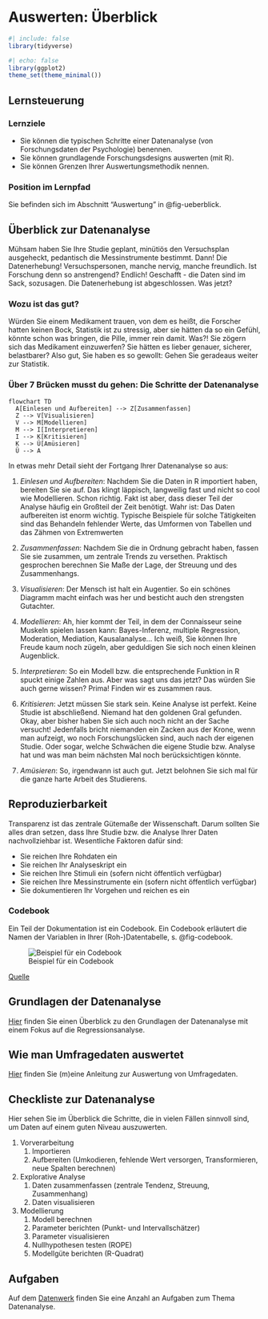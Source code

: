 # Auswerten: Überblick


```r
#| include: false
library(tidyverse)
```


```r
#| echo: false
library(ggplot2)
theme_set(theme_minimal())
```

## Lernsteuerung


### Lernziele

- Sie können die typischen Schritte einer Datenanalyse (von Forschungsdaten der Psychologie) benennen.
- Sie können grundlagende Forschungsdesigns auswerten (mit R).
- Sie können Grenzen Ihrer Auswertungsmethodik nennen.



### Position im Lernpfad

Sie befinden sich im Abschnitt "Auswertung" in @fig-ueberblick.




## Überblick zur Datenanalyse


Mühsam haben Sie Ihre Studie geplant, minütiös den Versuchsplan ausgeheckt, pedantisch die Messinstrumente bestimmt.
Dann! Die Datenerhebung! Versuchspersonen, manche nervig, manche freundlich.
Ist Forschung denn so anstrengend?
Endlich! Geschafft - die Daten sind im Sack, sozusagen.
Die Datenerhebung ist abgeschlossen.
Was jetzt?


### Wozu ist das gut?

Würden Sie einem Medikament trauen, von dem es heißt, die Forscher hatten keinen Bock, Statistik ist zu stressig, aber sie hätten da so ein Gefühl, könnte schon was bringen, die Pille, immer rein damit.
Was?! Sie zögern sich das Medikament einzuwerfen?
Sie hätten es lieber genauer, sicherer, belastbarer?
Also gut, Sie haben es so gewollt: Gehen Sie geradeaus weiter zur Statistik.



### Über 7 Brücken musst du gehen: Die Schritte der Datenanalyse


 
```mermaid
flowchart TD
  A[Einlesen und Aufbereiten] --> Z[Zusammenfassen]
  Z --> V[Visualisieren]
  V --> M[Modellieren]
  M --> I[Interpretieren]
  I --> K[Kritisieren]
  K --> Ü[Amüsieren]
  Ü --> A
```




In etwas mehr Detail sieht der Fortgang Ihrer Datenanalyse so aus:


1. *Einlesen und Aufbereiten*: Nachdem Sie die Daten in R importiert haben, bereiten Sie sie auf. Das klingt läppisch, langweilig fast und nicht so cool wie Modellieren. Schon richtig. Fakt ist aber, dass dieser Teil der Analyse häufig ein Großteil  der Zeit benötigt. Wahr ist: Das Daten aufbereiten ist enorm wichtig. Typische Beispiele für solche Tätigkeiten sind das Behandeln fehlender Werte, das Umformen von Tabellen und das Zähmen von Extremwerten

2. *Zusammenfassen*: Nachdem Sie die in Ordnung gebracht haben, fassen Sie sie zusammen, um zentrale Trends zu versethen. Praktisch gesprochen berechnen Sie Maße der Lage, der Streuung und des Zusammenhangs.

3. *Visualisieren*: Der Mensch ist halt ein Augentier. So ein schönes Diagramm macht einfach was her und besticht auch den strengsten Gutachter.

3. *Modellieren*: Ah, hier kommt der Teil, in dem der Connaisseur seine Muskeln spielen lassen kann: Bayes-Inferenz, multiple Regression, Moderation, Mediation, Kausalanalyse... Ich weiß, Sie können Ihre Freude kaum noch zügeln, aber geduldigen Sie sich noch einen kleinen Augenblick.

4. *Interpretieren*: So ein Modell bzw. die entsprechende Funktion in R spuckt einige Zahlen aus. Aber was sagt uns das jetzt? Das würden Sie auch gerne wissen? Prima! Finden wir es zusammen raus.

5. *Kritisieren*: Jetzt müssen Sie stark sein. Keine Analyse ist perfekt. Keine Studie ist abschließend. Niemand hat den goldenen Gral gefunden. Okay, aber bisher haben Sie sich auch noch nicht an der Sache versucht! Jedenfalls bricht niemanden ein Zacken aus der Krone, wenn man aufzeigt, wo noch Forschungslücken sind, auch nach der eigenen Studie. Oder sogar, welche Schwächen die eigene Studie bzw. Analyse hat und was man beim nächsten Mal noch berücksichtigen könnte.

6. *Amüsieren*: So, irgendwann ist auch gut. Jetzt belohnen Sie sich mal für die ganze harte Arbeit des Studierens.



## Reproduzierbarkeit

Transparenz ist das zentrale Gütemaße der Wissenschaft.
Darum sollten Sie alles dran setzen, dass Ihre Studie bzw. die Analyse Ihrer Daten nachvollziehbar ist.
Wesentliche Faktoren dafür sind:

- Sie reichen Ihre Rohdaten ein
- Sie reichen Ihr Analyseskript ein
- Sie reichen Ihre Stimuli ein (sofern nicht öffentlich verfügbar)
- Sie reichen Ihre Messinstrumente ein (sofern nicht öffentlich verfügbar)
- Sie dokumentieren Ihr Vorgehen und reichen es ein




### Codebook

Ein Teil der Dokumentation ist ein Codebook. Ein Codebook erläutert die Namen der Variablen in Ihrer (Roh-)Datentabelle, s. @fig-codebook.

![Beispiel für ein Codebook](img/codebook.jpg){#fig-codebook}

[Quelle](https://www.psycharchives.org/en/item/8b13c82b-1c31-481a-b4be-0d5779d87033)


## Grundlagen der Datenanalyse

[Hier](https://statistik1.netlify.app/) finden Sie einen Überblick zu den Grundlagen der Datenanalyse mit einem Fokus auf die Regressionsanalyse.


## Wie man Umfragedaten auswertet


[Hier](https://sebastiansauer.github.io/umfragen-auswerten/index.html) finden Sie (m)eine Anleitung zur Auswertung von Umfragedaten.



## Checkliste zur Datenanalyse

Hier sehen Sie im Überblick die Schritte, die in vielen Fällen sinnvoll sind, um Daten auf einem guten Niveau auszuwerten.


1. Vorverarbeitung
    1. Importieren
    2. Aufbereiten (Umkodieren, fehlende Wert versorgen, Transformieren, neue Spalten berechnen)
2. Explorative Analyse
    1. Daten zusammenfassen (zentrale Tendenz, Streuung, Zusammenhang)
    2. Daten visualisieren
3. Modellierung
    1. Modell berechnen
    2. Parameter berichten (Punkt- und Intervallschätzer)
    3. Parameter visualisieren
    4. Nullhypothesen testen (ROPE)
    5. Modellgüte berichten (R-Quadrat)






## Aufgaben


Auf dem [Datenwerk](https://datenwerk.netlify.app/) finden Sie eine Anzahl an Aufgaben zum Thema Datenanalyse.
